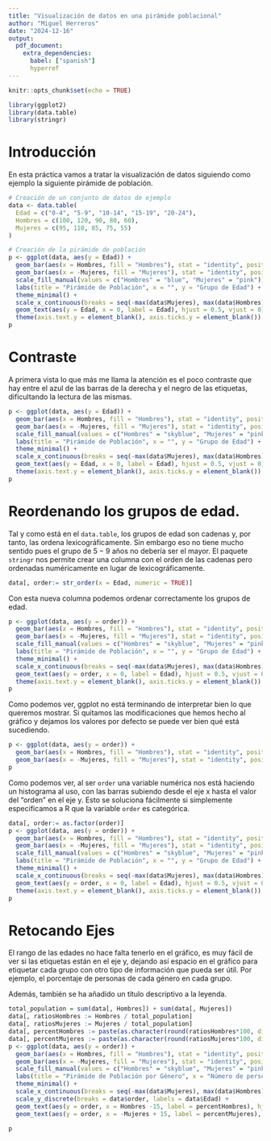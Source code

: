 ```yaml
---
title: "Visualización de datos en una pirámide poblacional"
author: "Miguel Herreros"
date: "2024-12-16"
output: 
  pdf_document:
    extra_dependencies:
      babel: ["spanish"]
      hyperref
---
```


```r
knitr::opts_chunk$set(echo = TRUE)
```

```r
library(ggplot2)
library(data.table)
library(stringr)
```

\maketitle

\tableofcontents

# Introducción

En esta práctica vamos a tratar la visualización de datos siguiendo como ejemplo la siguiente pirámide de población.

```r
# Creación de un conjunto de datos de ejemplo
data <- data.table(
  Edad = c("0-4", "5-9", "10-14", "15-19", "20-24"),
  Hombres = c(100, 120, 90, 80, 60),
  Mujeres = c(95, 110, 85, 75, 55)
)

# Creación de la pirámide de población
p <- ggplot(data, aes(y = Edad)) +
  geom_bar(aes(x = Hombres, fill = "Hombres"), stat = "identity", position = "identity") +
  geom_bar(aes(x = -Mujeres, fill = "Mujeres"), stat = "identity", position = "identity") +
  scale_fill_manual(values = c("Hombres" = "blue", "Mujeres" = "pink")) +
  labs(title = "Pirámide de Población", x = "", y = "Grupo de Edad") +
  theme_minimal() +
  scale_x_continuous(breaks = seq(-max(data$Mujeres), max(data$Hombres), by = 20), labels = abs(seq(-max(data$Mujeres), max(data$Hombres), by = 20))) +
  geom_text(aes(y = Edad, x = 0, label = Edad), hjust = 0.5, vjust = 0) +
  theme(axis.text.y = element_blank(), axis.ticks.y = element_blank())
p
```

# Contraste

A primera vista lo que más me llama la atención es el poco contraste que hay entre el azul de las barras de la derecha y el negro de las etiquetas, dificultando la lectura de las mismas.

```r
p <- ggplot(data, aes(y = Edad)) +
  geom_bar(aes(x = Hombres, fill = "Hombres"), stat = "identity", position = "identity") +
  geom_bar(aes(x = -Mujeres, fill = "Mujeres"), stat = "identity", position = "identity") +
  scale_fill_manual(values = c("Hombres" = "skyblue", "Mujeres" = "pink")) +
  labs(title = "Pirámide de Población", x = "", y = "Grupo de Edad") +
  theme_minimal() +
  scale_x_continuous(breaks = seq(-max(data$Mujeres), max(data$Hombres), by = 20), labels = abs(seq(-max(data$Mujeres), max(data$Hombres), by = 20))) +
  geom_text(aes(y = Edad, x = 0, label = Edad), hjust = 0.5, vjust = 0) +
  theme(axis.text.y = element_blank(), axis.ticks.y = element_blank())
p
```

# Reordenando los grupos de edad.

Tal y como está en el `data.table`, los grupos de edad son cadenas y, por tanto, las ordena lexicográficamente. Sin embargo eso no tiene mucho sentido pues el grupo de $5-9$ años no debería ser el mayor. El paquete `stringr` nos permite crear una columna con el orden de las cadenas pero ordenadas numéricamente en lugar de lexicográficamente.

```r
data[, order:= str_order(x = Edad, numeric = TRUE)]
```

Con esta nueva columna podemos ordenar correctamente los grupos de edad.

```r
p <- ggplot(data, aes(y = order)) +
  geom_bar(aes(x = Hombres, fill = "Hombres"), stat = "identity", position = "identity") +
  geom_bar(aes(x = -Mujeres, fill = "Mujeres"), stat = "identity", position = "identity") +
  scale_fill_manual(values = c("Hombres" = "skyblue", "Mujeres" = "pink")) +
  labs(title = "Pirámide de Población", x = "", y = "Grupo de Edad") +
  theme_minimal() +
  scale_x_continuous(breaks = seq(-max(data$Mujeres), max(data$Hombres), by = 20), labels = abs(seq(-max(data$Mujeres), max(data$Hombres), by = 20))) +
  geom_text(aes(y = order, x = 0, label = Edad), hjust = 0.5, vjust = 0) +
  theme(axis.text.y = element_blank(), axis.ticks.y = element_blank())
p
```

Como podemos ver, ggplot no está terminando de interpretar bien lo que queremos mostrar. Si quitamos las modificaciones que hemos hecho al gráfico y dejamos los valores por defecto se puede ver bien qué está sucediendo.

```r
p <- ggplot(data, aes(y = order)) +
  geom_bar(aes(x = Hombres, fill = "Hombres"), stat = "identity", position = "identity") +
  geom_bar(aes(x = -Mujeres, fill = "Mujeres"), stat = "identity", position = "identity")
p
```

Como podemos ver, al ser `order` una variable numérica nos está haciendo un histograma al uso, con las barras subiendo desde el eje x hasta el valor del "orden" en el eje y. Esto se soluciona fácilmente si simplemente especificamos a R que la variable `order` es categórica.

```r
data[, order:= as.factor(order)]
p <- ggplot(data, aes(y = order)) +
  geom_bar(aes(x = Hombres, fill = "Hombres"), stat = "identity", position = "identity") +
  geom_bar(aes(x = -Mujeres, fill = "Mujeres"), stat = "identity", position = "identity") +
  scale_fill_manual(values = c("Hombres" = "skyblue", "Mujeres" = "pink")) +
  labs(title = "Pirámide de Población", x = "", y = "Grupo de Edad") +
  theme_minimal() +
  scale_x_continuous(breaks = seq(-max(data$Mujeres), max(data$Hombres), by = 20), labels = abs(seq(-max(data$Mujeres), max(data$Hombres), by = 20))) +
  geom_text(aes(y = order, x = 0, label = Edad), hjust = 0.5, vjust = 0) +
  theme(axis.text.y = element_blank(), axis.ticks.y = element_blank())
p
```

# Retocando Ejes

El rango de las edades no hace falta tenerlo en el gráfico, es muy fácil de ver si las etiquetas están en el eje y, dejando así espacio en el gráfico para etiquetar cada grupo con otro tipo de información que pueda ser útil. Por ejemplo, el porcentaje de personas de cada género en cada grupo.

Además, también se ha añadido un título descriptivo a la leyenda.

```r
total_population = sum(data[, Hombres]) + sum(data[, Mujeres])
data[, ratiosHombres := Hombres / total_population]
data[, ratiosMujeres := Mujeres / total_population]
data[, percentHombres := paste(as.character(round(ratiosHombres*100, digits = 2)), "%")]
data[, percentMujeres := paste(as.character(round(ratiosMujeres*100, digits = 2)), "%")]
p <- ggplot(data, aes(y = order)) +
  geom_bar(aes(x = Hombres, fill = "Hombres"), stat = "identity", position = "identity") +
  geom_bar(aes(x = -Mujeres, fill = "Mujeres"), stat = "identity", position = "identity") +
  scale_fill_manual(values = c("Hombres" = "skyblue", "Mujeres" = "pink"), name="Género") +
  labs(title = "Pirámide de Población por Género", x = "Número de personas", y = "Grupo de Edad") +
  theme_minimal() +
  scale_x_continuous(breaks = seq(-max(data$Mujeres), max(data$Hombres), by = 20), labels = abs(seq(-max(data$Mujeres), max(data$Hombres), by = 20))) +
  scale_y_discrete(breaks = data$order, labels = data$Edad) +
  geom_text(aes(y = order, x = Hombres -15, label = percentHombres), hjust = 0.5, vjust = 0.5, size = 3) + 
  geom_text(aes(y = order, x = -Mujeres + 15, label = percentMujeres), hjust = 0.5, vjust = 0.5, size = 3)
  
p
```
